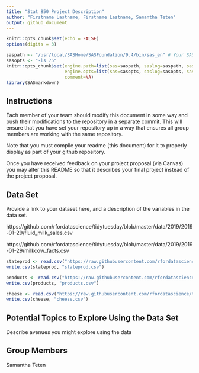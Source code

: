 ```yaml
---
title: "Stat 850 Project Description"
author: "Firstname Lastname, Firstname Lastname, Samantha Teten"
output: github_document
---
```


```r
knitr::opts_chunk$set(echo = FALSE)
options(digits = 3)
```

```r

saspath <- "/usr/local/SASHome/SASFoundation/9.4/bin/sas_en" # Your SAS path goes here
sasopts <- "-ls 75"
knitr::opts_chunk$set(engine.path=list(sas=saspath, saslog=saspath, sashtml=saspath),
                      engine.opts=list(sas=sasopts, saslog=sasopts, sashtml=sasopts), 
                      comment=NA)
library(SASmarkdown)
```

## Instructions

Each member of your team should modify this document in some way and push their modifications to the repository in a separate commit. This will ensure that you have set your repository up in a way that ensures all group members are working with the same repository. 

Note that you must compile your readme (this document) for it to properly display as part of your github repository. 

Once you have received feedback on your project proposal (via Canvas) you may alter this README so that it describes your final project instead of the project proposal. 

## Data Set
Provide a link to your dataset here, and a description of the variables in the data set.

https://github.com/rfordatascience/tidytuesday/blob/master/data/2019/2019-01-29/fluid_milk_sales.csv

https://github.com/rfordatascience/tidytuesday/blob/master/data/2019/2019-01-29/milkcow_facts.csv


```r
stateprod <- read.csv("https://raw.githubusercontent.com/rfordatascience/tidytuesday/master/data/2019/2019-01-29/state_milk_production.csv")
write.csv(stateprod, "stateprod.csv")

products <- read.csv("https://raw.githubusercontent.com/rfordatascience/tidytuesday/master/data/2019/2019-01-29/milk_products_facts.csv")
write.csv(products, "products.csv")

cheese <- read.csv("https://raw.githubusercontent.com/rfordatascience/tidytuesday/master/data/2019/2019-01-29/clean_cheese.csv")
write.csv(cheese, "cheese.csv")

```

## Potential Topics to Explore Using the Data Set
Describe avenues you might explore using the data

## Group Members
Samantha Teten

